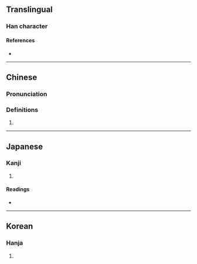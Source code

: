 {{character info/new}}
==Translingual==

===Han character===
{{Han char|rn=96|rad=玉|as=07|sn=11|four=|canj=MGJMU|ids=⿰𤣩完}}

====References====
* {{Han ref|kx=0733.151|dj=1146.051|hdz=21118.101|uh=7413|ud=29715}}

----

==Chinese==
{{zh-forms}}

===Pronunciation===
{{zh-pron
|m=wán
}}

===Definitions===
{{zh-hanzi}}

# {{rfdef|zh}}

----

==Japanese==

===Kanji===

{{ja-kanji|grade=|rs=玉07}}

# {{defn|lang=ja|sort=玉07}}

====Readings====
* {{ja-readings
|on=かん, わん
}}

----

==Korean==

===Hanja===
{{ko-hanja|hangeul=완|eumhun=|rv=wan|mr=wan|y=wan}}

# {{defn|lang=ko|sort=玉07}}